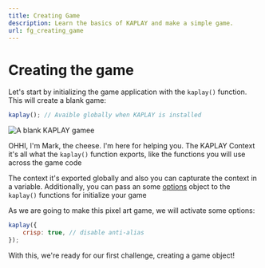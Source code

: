 ```yaml
---
title: Creating Game
description: Learn the basics of KAPLAY and make a simple game.
url: fg_creating_game
---
```



# Creating the game

Let's start by initializing the game application with the `kaplay()` function.
This will create a blank game:

```js
kaplay(); // Avaible globally when KAPLAY is installed
```

![A blank KAPLAY gamee](./assets/fg1.png)

<Info crew="mark" title="The Context">OHHI, I'm Mark, the cheese. I'm here for
helping you. The KAPLAY Context it's all what the `kaplay()` function exports,
like the functions you will use across the game code</Info>

The context it's exported globally and also you can capturate the context in a
variable. Additionally, you can pass an some [options](/doc/KAPLAYOpt) object to
the `kaplay()` functions for initialize your game

As we are going to make this pixel art game, we will activate some options:

```js
kaplay({
    crisp: true, // disable anti-alias
});
```

With this, we're ready for our first challenge, creating a game object!
